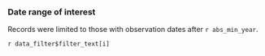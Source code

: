 ### Date range of interest

Records were limited to those with observation dates after `r abs_min_year`.

`r data_filter$filter_text[i]`

<br>
